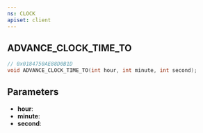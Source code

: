 ```yaml
---
ns: CLOCK
apiset: client
---
```

## ADVANCE_CLOCK_TIME_TO

```c
// 0x0184750AE88D0B1D
void ADVANCE_CLOCK_TIME_TO(int hour, int minute, int second);
```


## Parameters
* **hour**:
* **minute**:
* **second**: